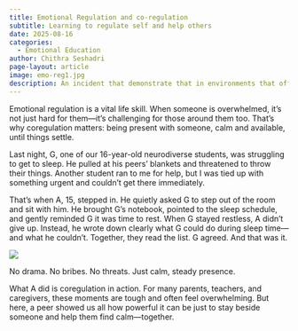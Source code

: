 ```yaml
---
title: Emotional Regulation and co-regulation
subtitle: Learning to regulate self and help others
date: 2025-08-16
categories:
  - Emotional Education
author: Chithra Seshadri
page-layout: article
image: emo-reg1.jpg
description: An incident that demonstrate that in environments that offer rich scope for emotional engagement, children learn to regulate themselves and help others
---
```


Emotional regulation is a vital life skill. When someone is overwhelmed, it’s not just hard for them—it’s challenging for those around them too. That's why coregulation matters: being present with someone, calm and available, until things settle.

Last night, G, one of our 16-year-old neurodiverse students, was struggling to get to sleep. He pulled at his peers’ blankets and threatened to throw their things. Another student ran to me for help, but I was tied up with something urgent and couldn’t get there immediately.

That’s when A, 15, stepped in. He quietly asked G to step out of the room and sit with him. He brought G’s notebook, pointed to the sleep schedule, and gently reminded G it was time to rest. When G stayed restless, A didn’t give up. Instead, he wrote down clearly what G could do during sleep time—and what he couldn’t. Together, they read the list. G agreed. And that was it.

![](emo-reg2.jpg)

No drama. No bribes. No threats. Just calm, steady presence.

What A did is coregulation in action. For many parents, teachers, and caregivers, these moments are tough and often feel overwhelming. But here, a peer showed us all how powerful it can be just to stay beside someone and help them find calm—together.